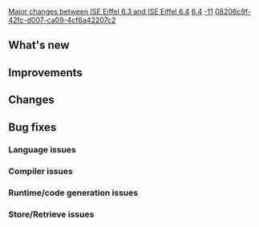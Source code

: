 [[Property:title|Major changes between ISE Eiffel 6.3 and ISE Eiffel 6.4]]
[[Property:link_title|6.4]]
[[Property:weight|-11]]
[[Property:uuid|08206c9f-42fc-d007-ca09-4cf6a42207c2]]
==What's new==
{{seealso|[[Differences between standard ECMA-367 and Eiffel Software implementation|Differences between standard ECMA-367 and Eiffel Software implementation]] }}

==Improvements==

==Changes==

==Bug fixes==

===Language issues===

===Compiler issues===

===Runtime/code generation issues===

===Store/Retrieve issues===


